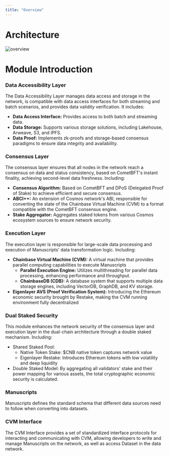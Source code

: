 ```yaml
---
title: "Overview"
---
```


# **Architecture**

<img className="block" src="/images/overview.png" alt="overview" />

# Module Introduction

### **Data Accessibility Layer**

The Data Accessibility Layer manages data access and storage in the network, is compatible with data access interfaces for both streaming and batch scenarios, and provides data validity verification. It includes:

- **Data Access Interface:** Provides access to both batch and streaming data.
- **Data Storage:** Supports various storage solutions, including Lakehouse, Arweave, S3, and IPFS.
- **Data Proof:** Implements zk-proofs and storage-based consensus paradigms to ensure data integrity and availability.

### **Consensus Layer**

The consensus layer ensures that all nodes in the network reach a consensus on data and status consistency, based on CometBFT's instant finality, achieving second-level data freshness. Including:

- **Consensus Algorithm:** Based on CometBFT and DPoS (Delegated Proof of Stake) to achieve efficient and secure consensus.
- **ABCI++:** An extension of Cosmos network's ABI, responsible for converting the state of the Chainbase Virtual Machine (CVM) to a format compatible with the CometBFT consensus engine.
- **Stake Aggregator:** Aggregates staked tokens from various Cosmos ecosystem sources to ensure network security.

### **Execution Layer**

The execution layer is responsible for large-scale data processing and execution of Manuscripts' data transformation logic. Including:

- **Chainbase Virtual Machine (CVM):** A virtual machine that provides parallel computing capabilities to execute Manuscripts
  - **Parallel Execution Engine:** Utilizes multithreading for parallel data processing, enhancing performance and throughput.
  - **ChainbaseDB (CDB):** A database system that supports multiple data storage engines, including VectorDB, GraphDB, and KV storage.
- **Eigenlayer AVS (Proof Verification System):** Introducing the Ethereum economic security brought by Restake, making the CVM running environment fully decentralized

### **Dual Staked Security**

This module enhances the network security of the consensus layer and execution layer in the dual-chain architecture through a double staked mechanism. Including:

- Shared Staked Pool:
  - Native Token Stake: $CNB native token captures network value
  - Eigenlayer Restake: Introduces Ethereum tokens with low volatility and deep liquidity
- Double Staked Model: By aggregating all validators' stake and their power mapping for various assets, the total cryptographic economic security is calculated.

### Manuscripts

Manuscripts defines the standard schema that different data sources need to follow when converting into datasets.

### CVM Interface

The CVM Interface provides a set of standardized interface protocols for interacting and communicating with CVM, allowing developers to write and manage Manuscripts on the network, as well as access Dataset in the data network.
